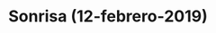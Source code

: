 ---
title: "Sonrisa (12-febrero-2019)"
link: "/sonrisa/"
description: "Una sonrisa es una conexión conmigo mismo."
---